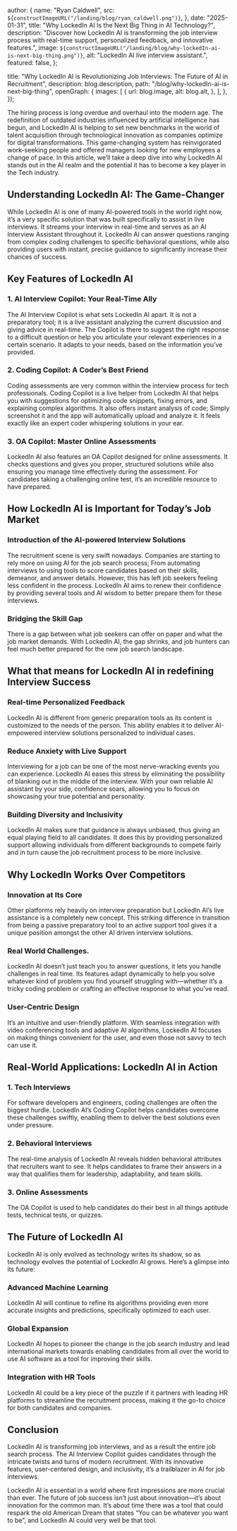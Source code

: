 
  author: {
    name: "Ryan Caldwell",
    src: `${constructImageURL("/landing/blog/ryan_caldwell.png")}`,
  },
  date: "2025-01-31",
  title: "Why LockedIn AI Is the Next Big Thing in AI Technology?",
  description:
    "Discover how LockedIn AI is transforming the job interview process with real-time support, personalized feedback, and innovative features.",
  image: `${constructImageURL("/landing/blog/why-lockedIn-ai-is-next-big-thing.png")}`,
  alt: "LockedIn AI live interview assistant.",
  featured: false,
};

  title:
    "Why LockedIn AI is Revolutionizing Job Interviews: The Future of AI in Recruitment",
  description: blog.description,
  path: "/blog/why-lockedIn-ai-is-next-big-thing",
  openGraph: {
    images: [
      {
        url: blog.image,
        alt: blog.alt,
      },
    ],
  },
});


The hiring process is long overdue and overhaul into the modern age. The redefinition of outdated industries influenced by artificial intelligence has begun, and LockedIn AI is helping to set new benchmarks in the world of talent acquisition through technological innovation as companies optimize for digital transformations. This game-changing system has reinvigorated work-seeking people and offered managers looking for new employees a change of pace. In this article, we’ll take a deep dive into why LockedIn AI stands out in the AI realm and the potential it has to become a key player in the Tech industry.

## Understanding LockedIn AI: The Game-Changer

While LockedIn AI is one of many AI-powered tools in the world right now, it’s a very specific solution that was built specifically to assist in live interviews. It streams your interview in real-time and serves as an AI Interview Assistant throughout it. LockedIn AI can answer questions ranging from complex coding challenges to specific behavioral questions, while also providing users with instant, precise guidance to significantly increase their chances of success.

## Key Features of LockedIn AI

### 1. AI Interview Copilot: Your Real-Time Ally

The AI Interview Copilot is what sets LockedIn AI apart. It is not a preparatory tool; it is a live assistant analyzing the current discussion and giving advice in real-time. The Copilot is there to suggest the right response to a difficult question or help you articulate your relevant experiences in a certain scenario. It adapts to your needs, based on the information you’ve provided.

### 2. Coding Copilot: A Coder’s Best Friend

Coding assessments are very common within the interview process for tech professionals. Coding Copilot is a live helper from LockedIn AI that helps you with suggestions for optimizing code snippets, fixing errors, and explaining complex algorithms. It also offers instant analysis of code; Simply screenshot it and the app will automatically upload and analyze it. It feels exactly like an expert coder whispering solutions in your ear.

### 3. OA Copilot: Master Online Assessments

LockedIn AI also features an OA Copilot designed for online assessments. It checks questions and gives you proper, structured solutions while also ensuring you manage time effectively during the assessment. For candidates taking a challenging online test, it’s an incredible resource to have prepared.

## How LockedIn AI is Important for Today’s Job Market

### Introduction of the AI-powered Interview Solutions

The recruitment scene is very swift nowadays. Companies are starting to rely more on using AI for the job search process; From automating interviews to using tools to score candidates based on their skills, demeanor, and answer details. However, this has left job seekers feeling less confident in the process. LockedIn AI aims to renew their confidence by providing several tools and AI wisdom to better prepare them for these interviews.

### Bridging the Skill Gap

There is a gap between what job seekers can offer on paper and what the job market demands. With LockedIn AI, the gap shrinks, and job hunters can feel much better prepared for the new job search landscape.

## What that means for LockedIn AI in redefining Interview Success

### Real-time Personalized Feedback

LockedIn AI is different from generic preparation tools as its content is customized to the needs of the person. This ability enables it to deliver AI-empowered interview solutions personalized to individual cases.

### Reduce Anxiety with Live Support

Interviewing for a job can be one of the most nerve-wracking events you can experience. LockedIn AI eases this stress by eliminating the possibility of blanking out in the middle of the interview. With your own reliable AI assistant by your side, confidence soars, allowing you to focus on showcasing your true potential and personality.

### Building Diversity and Inclusivity

LockedIn AI makes sure that guidance is always unbiased, thus giving an equal playing field to all candidates. It does this by providing personalized support allowing individuals from different backgrounds to compete fairly and in turn cause the job recruitment process to be more inclusive.

## Why LockedIn Works Over Competitors

### Innovation at Its Core

Other platforms rely heavily on interview preparation but LockedIn AI’s live assistance is a completely new concept. This striking difference in transition from being a passive preparatory tool to an active support tool gives it a unique position amongst the other AI driven interview solutions.

### Real World Challenges.

LockedIn AI doesn’t just teach you to answer questions, it lets you handle challenges in real time. Its features adapt dynamically to help you solve whatever kind of problem you find yourself struggling with—whether it’s a tricky coding problem or crafting an effective response to what you’ve read.

### User-Centric Design

It’s an intuitive and user-friendly platform. With seamless integration with video conferencing tools and adaptive AI algorithms, LockedIn AI focuses on making things convenient for the user, and even those not savvy to tech can use it.

## Real-World Applications: LockedIn AI in Action

### 1. Tech Interviews

For software developers and engineers, coding challenges are often the biggest hurdle. LockedIn AI’s Coding Copilot helps candidates overcome these challenges swiftly, enabling them to deliver the best solutions even under pressure.

### 2. Behavioral Interviews

The real-time analysis of LockedIn AI reveals hidden behavioral attributes that recruiters want to see. It helps candidates to frame their answers in a way that qualifies them for leadership, adaptability, and team skills.

### 3. Online Assessments

The OA Copilot is used to help candidates do their best in all things aptitude tests, technical tests, or quizzes.

## The Future of LockedIn AI

LockedIn AI is only evolved as technology writes its shadow, so as technology evolves the potential of LockedIn AI grows. Here’s a glimpse into its future:

### Advanced Machine Learning

LockedIn AI will continue to refine its algorithms providing even more accurate insights and predictions, specifically optimized to each user.

### Global Expansion

LockedIn AI hopes to pioneer the change in the job search industry and lead international markets towards enabling candidates from all over the world to use AI software as a tool for improving their skills.

### Integration with HR Tools

LockedIn AI could be a key piece of the puzzle if it partners with leading HR platforms to streamline the recruitment process, making it the go-to choice for both candidates and companies.

## Conclusion

LockedIn AI is transforming job interviews, and as a result the entire job search process. The AI Interview Copilot guides candidates through the intricate twists and turns of modern recruitment. With its innovative features, user-centered design, and inclusivity, it’s a trailblazer in AI for job interviews.

LockedIn AI is essential in a world where first impressions are more crucial than ever. The future of job success isn’t just about innovation—it’s about innovation for the common man. It’s about time there was a tool that could respark the old American Dream that states “You can be whatever you want to be”, and LockedIn AI could very well be that tool.

